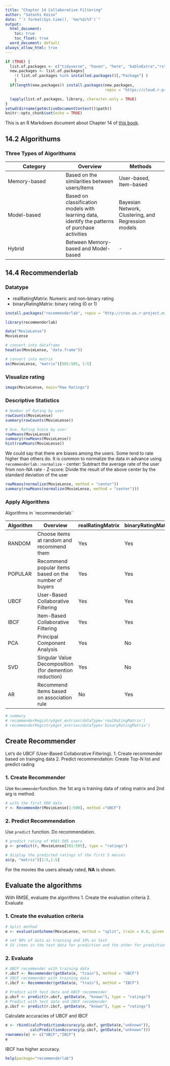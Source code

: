 ```yaml
---
title: "Chapter 14 Collaborative Filtering"
author: "Satoshi Koiso"
date: "`r format(Sys.time(), '%m/%d/%Y')`"
output: 
  html_document:
    toc: true
    toc_float: true
  word_document: default
always_allow_html: true
---
```


```r
if (TRUE) {
  list.of.packages <- c("tidyverse", "haven", "here", "kableExtra","rstudioapi","DescTools","qwraps2","data.table","stargazer","readxl","dplyr","rootSolve","ggdag","SuperLearner","Metrics","ggplot2","readr","nnet","sandwich","lmtest","broom","sandwich","lmtest","assertr",'lavaan','semPlot',"makedummies","dagitty","gridExtra","patchwork")
  new.packages <- list.of.packages[
    !( list.of.packages %in% installed.packages()[,"Package"] )
    ]
  if(length(new.packages)) install.packages(new.packages,
                                            repos = "https://cloud.r-project.org")

  lapply(list.of.packages, library, character.only = TRUE)
}
setwd(dirname(getActiveDocumentContext()$path)) 
knitr::opts_chunk$set(echo = TRUE)
```

This is an R Markdown document about Chapter 14 of [this book](https://www.shoeisha.co.jp/book/detail/9784798143446).


## 14.2 Algorithums

### Three Types of Algorithums

| Category  | Overview | Methods |
|-----------|----------|---------|
| Memory-based | Based on the similarities between users/items | User-based, Item-based |
| Model-based | Based on classification models with learning data, identify the patterns of purchase activities | Bayesian Network, Clustering, and Regression models |
| Hybrid    | Between Memory-based and Model-based | - |


## 14.4 Recommenderlab

### Datatype

- realRatingMatrix: Numeric and non-binary rating
- binaryRatingMatrix: binary rating (0 or 1)

```r
install.packages("recommenderlab", repos = "http://cran.us.r-project.org")

library(recommenderlab)
```


```r
data("MovieLense")
MovieLense
```


```r
# convert into dataframe
head(as(MovieLense, "data.frame"))

# convert into matrix
as(MovieLense, "matrix")[501:505, 1:5]
```

### Visualize rating

```r
image(MovieLense, main="Raw Ratings")
```

### Descriptive Statistics

```r
# Number of Rating by user
rowCounts(MovieLense)
summary(rowCounts(MovieLense))

# Ave. Rating Score by user
rowMeans(MovieLense)
summary(rowMeans(MovieLense))
hist(rowMeans(MovieLense))
```

We could say that there are biases among the users. Some tend to rate higher than others do. It is common to normalize the data in advance using `recommenderlab::normalize`
- center: Subtract the average rate of the user from non-NA rate
- Z-score: Divide the result of the above center by the standard deviation of the user

```r
rowMeans(normalize(MovieLense, method = "center"))
summary(rowMeans(normalize(MovieLense, method = "center")))
```

### Apply Algorithms

Algorithms in `recommenderlab``

| Algorithm  | Overview | realRatingMatrix | binaryRatingMatrix |
|-----------|----------|---------|---------|
| RANDOM | Choose items at random and recommend them | Yes | Yes |
| POPULAR| Recommend popular items based on the number of buyers | Yes | Yes |
| UBCF | User-Based Collaborative Filtering | Yes | Yes |
| IBCF | Item-Based Collaborative Filtering | Yes | Yes |
| PCA  | Principal Component Analysis | Yes | No |
| SVD  | Singular Value Decomposition (for demention reduction) | Yes | No |
| AR   | Recommend items based on association rule | No | Yes |


```r
# summary 
# recommenderRegistry$get_entries(dataType='realRatingMatrix')
# recommenderRegistry$get_entries(dataType='binaryRatingMatrix')
```


## Create Recommender

Let's do UBCF (User-Based Collaborative Filtering).
1. Create recommender based on trainging data
2. Predict recommendation: Create Top-N list and predict rading

### 1. Create Recommender

Use `Recommender`function. the 1st arg is training data of rating matrix and 2nd arg is method.

```r
# with the first 500 data
r <- Recommender(MovieLense[1:500], method ="UBCF")

```

### 2. Predict Recommendation

Use `predict` function. Do recommendation.

```r
# predict rating of #501-505 users
p <- predict(r, MovieLense[501:505], type = "ratings")

# display the predicted ratings of the first 5 movies
as(p, "matrix")[1:5,1:5]

```


For the movies the users already rated, **NA** is shown.


## Evaluate the algorithms

With RMSE, evaluate the algorithms
1. Create the evaluation criteria
2. Evaluate

### 1. Create the evaluation criteria

```r
# Split method
e <- evaluationScheme(MovieLense, method = "split", train = 0.9, given = 15)

# set 90% of data as training and 10% as test
# 15 items in the test data for prediction and the other for prediction error calculation

```

### 2. Evaluate

```r
# UBCF recommender with training data
r.ubcf <- Recommender(getData(e, "train"), method = "UBCF")
# IBCF recommender with training data
r.ibcf <- Recommender(getData(e, "train"), method = "IBCF")

# Predict with test data and UBCF recommender
p.ubcf <- predict(r.ubcf, getData(e, "known"), type = "ratings")
# Predict with test data and IBCF recommender
p.ibcf <- predict(r.ibcf, getData(e, "known"), type = "ratings")
```

Calculate accuracies of UBCF and IBCF

```r
e <- rbind(calcPredictionAccuracy(p.ubcf, getData(e,"unknown")),
           calcPredictionAccuracy(p.ibcf, getData(e,"unknown")))
rownames(e) <- c("UBCF","IBCF")
e
```

IBCF has higher accuracy.

```r
help(package="recommenderlab")
```

